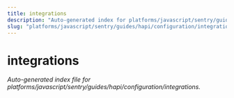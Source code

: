```yaml
---
title: integrations
description: "Auto-generated index for platforms/javascript/sentry/guides/hapi/configuration/integrations"
slug: "platforms/javascript/sentry/guides/hapi/configuration/integrations"
---
```


# integrations

_Auto-generated index file for platforms/javascript/sentry/guides/hapi/configuration/integrations._
